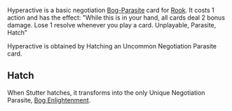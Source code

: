 {{Card
|decktype = Battle
|cardtype = Parasite
|expreq = 5
|character = Rook}}
{{Quote|What do you mean? I feel fine!}}

Hyperactive is a basic negotiation [[Bog Parasites|Bog-Parasite]] card for [[Rook]]. It costs 1 action and has the effect: "While this is in your hand, all cards deal 2 bonus damage. Lose 1 resolve whenever you play a card. Unplayable, Parasite, Hatch"

Hyperactive is obtained by Hatching an Uncommon Negotiation Parasite card.

== Hatch ==
When Stutter hatches, it transforms into the only Unique Negotiation Parasite, [[Bog Enlightenment]].
